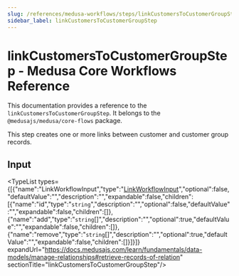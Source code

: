 ```yaml
---
slug: /references/medusa-workflows/steps/linkCustomersToCustomerGroupStep
sidebar_label: linkCustomersToCustomerGroupStep
---
```



# linkCustomersToCustomerGroupStep - Medusa Core Workflows Reference

This documentation provides a reference to the `linkCustomersToCustomerGroupStep`. It belongs to the `@medusajs/medusa/core-flows` package.

This step creates one or more links between customer and customer group records.

## Input

<TypeList types={[{"name":"LinkWorkflowInput","type":"[LinkWorkflowInput](../../../../../types/CommonTypes/types/types.CommonTypes.LinkWorkflowInput/page.mdx)","optional":false,"defaultValue":"","description":"","expandable":false,"children":[{"name":"id","type":"`string`","description":"","optional":false,"defaultValue":"","expandable":false,"children":[]},{"name":"add","type":"`string`[]","description":"","optional":true,"defaultValue":"","expandable":false,"children":[]},{"name":"remove","type":"`string`[]","description":"","optional":true,"defaultValue":"","expandable":false,"children":[]}]}]} expandUrl="https://docs.medusajs.com/learn/fundamentals/data-models/manage-relationships#retrieve-records-of-relation" sectionTitle="linkCustomersToCustomerGroupStep"/>
